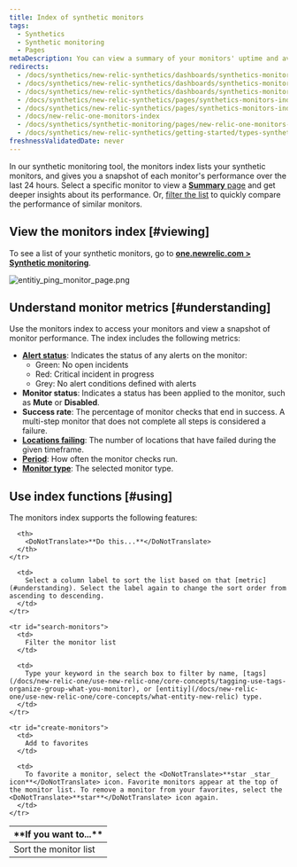```yaml
---
title: Index of synthetic monitors
tags:
  - Synthetics
  - Synthetic monitoring
  - Pages
metaDescription: You can view a summary of your monitors' uptime and average performance and to access monitor details in New Relic's synthetic monitoring.
redirects:
  - /docs/synthetics/new-relic-synthetics/dashboards/synthetics-monitors-dashboard
  - /docs/synthetics/new-relic-synthetics/dashboards/synthetics-monitors-dashboard-access-your-monitors
  - /docs/synthetics/new-relic-synthetics/dashboards/synthetics-monitors-index-access-your-monitors
  - /docs/synthetics/new-relic-synthetics/pages/synthetics-monitors-index-access-your-monitors
  - /docs/synthetics/new-relic-synthetics/pages/synthetics-monitors-index
  - /docs/new-relic-one-monitors-index
  - /docs/synthetics/synthetic-monitoring/pages/new-relic-one-monitors-index
  - /docs/synthetics/new-relic-synthetics/getting-started/types-synthetics-monitors
freshnessValidatedDate: never
---
```



In our synthetic monitoring tool, the monitors index lists your synthetic monitors, and gives you a snapshot of each monitor's performance over the last 24 hours. Select a specific monitor to view a [<DoNotTranslate>**Summary**</DoNotTranslate> page](/docs/synthetics/new-relic-synthetics/dashboards/synthetics-overview-dashboard-view-monitors-performance) and get deeper insights about its performance. Or, [filter the list](#search-monitors) to quickly compare the performance of similar monitors.

## View the monitors index [#viewing]

To see a list of your synthetic monitors, go to <DoNotTranslate>**[one.newrelic.com > Synthetic monitoring](https://one.newrelic.com/synthetics-nerdlets)**</DoNotTranslate>.

<img
  title="Entitiy monitor list"
  alt="entitiy_ping_monitor_page.png"
  src={syntheticIndexPage}
/>

## Understand monitor metrics [#understanding]

Use the monitors index to access your monitors and view a snapshot of monitor performance. The index includes the following metrics:

* [<DoNotTranslate>**Alert status**</DoNotTranslate>](/docs/alerts/new-relic-alerts/configuring-alert-policies/identify-entities-without-alert-policies): Indicates the status of any alerts on the monitor:
  * Green: No open incidents
  * Red: Critical incident in progress
  * Grey: No alert conditions defined with alerts
* <DoNotTranslate>**Monitor status**</DoNotTranslate>: Indicates a status has been applied to the monitor, such as <DoNotTranslate>**Mute**</DoNotTranslate> or <DoNotTranslate>**Disabled**</DoNotTranslate>.
* <DoNotTranslate>**Success rate**</DoNotTranslate>: The percentage of monitor checks that end in success. A multi-step monitor that does not complete all steps is considered a failure.
* <DoNotTranslate>**[Locations failing](/docs/synthetics/new-relic-synthetics/using-monitors/adding-editing-monitors#setting-location)**</DoNotTranslate>: The number of locations that have failed during the given timeframe.
* <DoNotTranslate>**[Period](/docs/synthetics/new-relic-synthetics/using-monitors/adding-editing-monitors#setting-frequency)**</DoNotTranslate>: How often the monitor checks run.
* <DoNotTranslate>**[Monitor type](/docs/synthetics/new-relic-synthetics/using-monitors/add-edit-monitors#setting-type)**</DoNotTranslate>: The selected monitor type.

## Use index functions [#using]

The monitors index supports the following features:

<table>
  <thead>
    <tr>
      <th width={200}>
        <DoNotTranslate>**If you want to...**</DoNotTranslate>
      </th>

      <th>
        <DoNotTranslate>**Do this...**</DoNotTranslate>
      </th>
    </tr>
  </thead>

  <tbody>
    <tr id="sort-monitors">
      <td>
        Sort the monitor list
      </td>

      <td>
        Select a column label to sort the list based on that [metric](#understanding). Select the label again to change the sort order from ascending to descending.
      </td>
    </tr>

    <tr id="search-monitors">
      <td>
        Filter the monitor list
      </td>

      <td>
        Type your keyword in the search box to filter by name, [tags](/docs/new-relic-one/use-new-relic-one/core-concepts/tagging-use-tags-organize-group-what-you-monitor), or [entitiy](/docs/new-relic-one/use-new-relic-one/core-concepts/what-entity-new-relic) type.
      </td>
    </tr>

    <tr id="create-monitors">
      <td>
        Add to favorites
      </td>

      <td>
        To favorite a monitor, select the <DoNotTranslate>**star _star_ icon**</DoNotTranslate> icon. Favorite monitors appear at the top of the monitor list. To remove a monitor from your favorites, select the <DoNotTranslate>**star**</DoNotTranslate> icon again.
      </td>
    </tr>
  </tbody>
</table>
